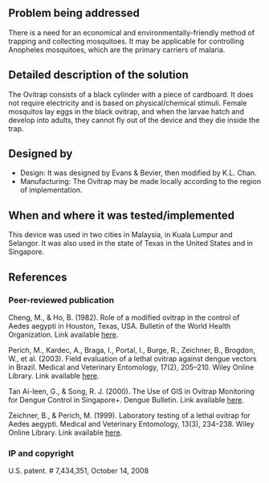 {{Medical Device
|Health Topic=Malaria
|Classification=Preventative
|Scope=Commercialized
|Location=Africa, Asia, South America
|Image=Ovitrap.gif
}}
==Problem being addressed==
There is a need for an economical and environmentally-friendly method of trapping and collecting mosquitoes. It may be applicable for controlling Anopheles mosquitoes, which are the primary carriers of malaria.

==Detailed description of the solution==
The Ovitrap consists of a black cylinder with a piece of cardboard. It does not require electricity and is based on physical/chemical stimuli. Female mosquitos lay eggs in the black ovitrap, and when the larvae hatch and develop into adults, they cannot fly out of the device and they die inside the trap.

==Designed by==
*Design: It was designed by Evans & Bevier, then modified by K.L. Chan.
*Manufacturing: The Ovitrap may be made locally according to the region of implementation.

==When and where it was tested/implemented ==
This device was used in two cities in Malaysia, in Kuala Lumpur and Selangor.  It was also used in the state of Texas in the United States and in Singapore.

==References==
===Peer-reviewed publication===
Cheng, M., & Ho, B. (1982). Role of a modified ovitrap in the control of Aedes aegypti in Houston, Texas, USA. Bulletin of the World Health Organization. Link available [http://www.ncbi.nlm.nih.gov/pmc/articles/PMC2535964/ here].

Perich, M., Kardec, A., Braga, I., Portal, I., Burge, R., Zeichner, B., Brogdon, W., et al. (2003). Field evaluation of a lethal ovitrap against dengue vectors in Brazil. Medical and Veterinary Entomology, 17(2), 205–210. Wiley Online Library. Link available [http://onlinelibrary.wiley.com/doi/10.1046/j.1365-2915.2003.00427.x/full here].

Tan Ai-leen, G., & Song, R. J. (2000). The Use of GIS in Ovitrap Monitoring for Dengue Control in Singapore+. Dengue Bulletin. Link available [http://www.searo.who.int/en/Section10/Section332/Section522_2536.htm here].

Zeichner, B., & Perich, M. (1999). Laboratory testing of a lethal ovitrap for Aedes aegypti. Medical and Veterinary Entomology, 13(3), 234–238. Wiley Online Library. Link available [http://onlinelibrary.wiley.com/doi/10.1046/j.1365-2915.1999.00192.x/abstract here].

===IP and copyright===
U.S. patent. # 7,434,351, October 14, 2008